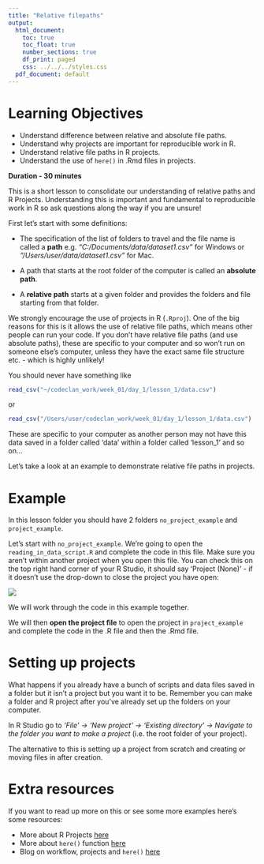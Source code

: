 ```yaml
---
title: "Relative filepaths"
output:
  html_document:
    toc: true
    toc_float: true
    number_sections: true
    df_print: paged
    css: ../../../styles.css
  pdf_document: default
---
```


# Learning Objectives<br>

* Understand difference between relative and absolute file paths.
* Understand why projects are important for reproducible work in R.
* Understand relative file paths in R projects. 
* Understand the use of `here()` in .Rmd files in projects. 

**Duration - 30 minutes**


This is a short lesson to consolidate our understanding of relative paths and R Projects. Understanding this is important and fundamental to reproducible work in R so ask questions along the way if you are unsure! 

First let's start with some definitions: 

* The specification of the list of folders to travel and the file name is called a **path** e.g. *"C:/Documents/data/dataset1.csv"* for Windows or *"/Users/user/data/dataset1.csv"* for Mac.  

* A path that starts at the root folder of the computer is called an **absolute path**.   

* A **relative path** starts at a given folder and provides the folders and file starting from that folder.    

We strongly encourage the use of projects in R  (`.Rproj`). One of the big reasons for this is it allows the use of relative file paths, which means other people can run your code. If you don't have relative file paths (and use absolute paths), these are specific to your computer and so won't run on someone else's computer, unless they have the exact same file structure etc. - which is highly unlikely! 

You should never have something like

```r
read_csv("~/codeclan_work/week_01/day_1/lesson_1/data.csv")
```

or

```r
read_csv("/Users/user/codeclan_work/week_01/day_1/lesson_1/data.csv")
```

These are specific to your computer as another person may not have this data saved in a folder called 'data' within a folder called 'lesson_1' and so on... 

Let's take a look at an example to demonstrate relative file paths in projects. 

# Example 

In this lesson folder you should have 2 folders `no_project_example` and `project_example`. 

Let's start with `no_project_example`. We're going to open the `reading_in_data_script.R` and complete the code in this file. Make sure you aren't within another project when you open this file. You can check this on the top right hand corner of your R Studio, it should say 'Project (None)' - if it doesn't use the drop-down to close the project you have open:

![](images/no_project.png)

We will work through the code in this example together. 

We will then **open the project file** to open the project in `project_example` and complete the code in the .R file and then the .Rmd file. 

# Setting up projects 

What happens if you already have a bunch of scripts and data files saved in a folder but it isn't a project but you want it to be. Remember you can make a folder and R project after you’ve already set up the folders on your computer. 

In R Studio go to *‘File’ -> ‘New project’ -> ‘Existing directory’ -> Navigate to the folder you want to make a project* (i.e. the root folder of your project). 

The alternative to this is setting up a project from scratch and creating or moving files in after creation. 

# Extra resources 

If you want to read up more on this or see some more examples here's some resources:

* More about R Projects [here](https://r4ds.had.co.nz/workflow-projects.html) 
* More about `here()` function [here](https://github.com/r-lib/here)
* Blog on workflow, projects and `here()` [here](https://malco.io/2018/11/05/why-should-i-use-the-here-package-when-i-m-already-using-projects/)